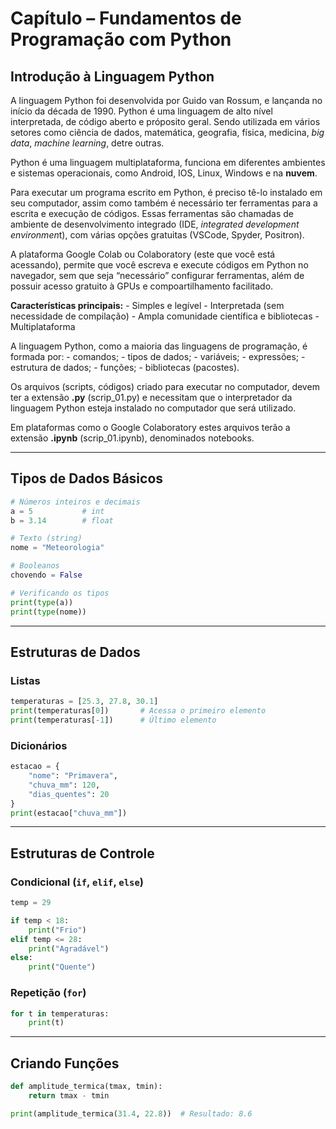 
# Capítulo – Fundamentos de Programação com Python


## Introdução à Linguagem Python

A linguagem Python foi desenvolvida por Guido van Rossum, e lançanda no início da década de 1990. Python é uma linguagem de alto nível interpretada, de código aberto e próposito geral. Sendo utilizada em vários setores como ciência de dados, matemática, geografia, física, medicina, *big data*, *machine learning*, detre outras.

Python é uma linguagem multiplataforma, funciona em diferentes ambientes e sistemas operacionais, como Android, IOS, Linux, Windows e na **nuvem**.

Para executar um programa escrito em Python, é preciso tê-lo instalado em seu computador, assim como também é necessário ter ferramentas para a escrita e execução de códigos. Essas ferramentas são chamadas de ambiente de desenvolvimento integrado (IDE, *integrated development environmen*t), com várias opções gratuitas (VSCode, Spyder, Positron).

A plataforma Google Colab ou Colaboratory (este que você está acessando), permite que você escreva e execute códigos em Python no navegador, sem que seja "necessário" configurar ferramentas, além de possuir acesso gratuito à GPUs e compoartilhamento facilitado.

**Características principais:**
- Simples e legível
- Interpretada (sem necessidade de compilação)
- Ampla comunidade científica e bibliotecas
- Multiplataforma

A linguagem Python, como a maioria das linguagens de programação, é formada por:
- comandos;
- tipos de dados;
- variáveis;
- expressões;
- estrutura de dados;
- funções;
- bibliotecas (pacostes).

Os arquivos (scripts, códigos) criado para executar no computador, devem ter a extensão **.py** (scrip_01.py) e necessitam que o interpretador da linguagem Python esteja instalado no computador que será utilizado.

Em plataformas como o Google Colaboratory estes arquivos terão a extensão **.ipynb** (scrip_01.ipynb), denominados notebooks.

---

## Tipos de Dados Básicos

```python
# Números inteiros e decimais
a = 5           # int
b = 3.14        # float

# Texto (string)
nome = "Meteorologia"

# Booleanos
chovendo = False

# Verificando os tipos
print(type(a))
print(type(nome))

```

---

## Estruturas de Dados

### Listas

```python
temperaturas = [25.3, 27.8, 30.1]
print(temperaturas[0])       # Acessa o primeiro elemento
print(temperaturas[-1])      # Último elemento
```

### Dicionários

```python
estacao = {
    "nome": "Primavera",
    "chuva_mm": 120,
    "dias_quentes": 20
}
print(estacao["chuva_mm"])
```

---

## Estruturas de Controle

### Condicional (`if`, `elif`, `else`)

```python
temp = 29

if temp < 18:
    print("Frio")
elif temp <= 28:
    print("Agradável")
else:
    print("Quente")
```

### Repetição (`for`)

```python
for t in temperaturas:
    print(t)
```

---

## Criando Funções

```python
def amplitude_termica(tmax, tmin):
    return tmax - tmin

print(amplitude_termica(31.4, 22.8))  # Resultado: 8.6
```
